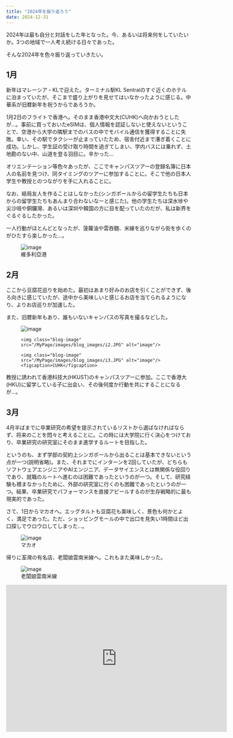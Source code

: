```yaml
---
title: "2024年を振り返ろう"
date: 2024-12-31
---
```

2024年は最も自分と対話をした年となった。今、あるいは将来何をしていたいか。3つの地域で一人考え続ける日々であった。

そんな2024年を色々振り返っていきたい。

## 1月
新年はマレーシア・KLで迎えた。ターミナル駅KL Sentralのすぐ近くのホテルに泊まっていたが、そこまで盛り上がりを見せてはいなかったように感じる。中華系が旧暦新年を祝うからであろうか。

1月2日のフライトで香港へ。そのまま香港中文大(CUHK)へ向かおうとしたが…。事前に買っておいたeSIMは、個人情報を認証しないと使えないということで、空港から大学の隣駅までのバスの中でモバイル通信を獲得することに失敗。幸い、その駅でタクシーが止まっていたため、宿舎付近まで漕ぎ着くことに成功。しかし、学生証の受け取り時間を過ぎてしまい、学内バスには乗れず、土地勘のない中、山道を登る羽目に。辛かった...

オリエンテーション等色々あったが、ここでキャンパスツアーの登録名簿に日本人の名前を見つけ、同タイミングのツアーに参加することに。そこで他の日本人学生や教授とのつながりを手に入れることに。

なお、結局友人を作ることはしなかった(シンガポールからの留学生たちも日本からの留学生たちもあんまり合わないなーと感じた)。他の学生たちは深水埗や尖沙咀や銅鑼灣、あるいは深圳や韓国の方に目を配っていたのだが、私は新界をぐるぐるしたかった。

一人行動がほとんどとなったが、菠蘿油や雲吞麵、米線を巡りながら街を歩くのがひたすら楽しかった…。

<figure class="blog-fig">
    <img class="blog-image" src="/MyPage/images/blog_images/vh.JPG" alt="image"/>
    <figcaption>維多利亞港</figcaption> 
</figure>

## 2月
ここから豆腐花巡りを始めた。最初はあまり好みのお店を引くことができず、後ろ向きに感じていたが、途中から美味しいと感じるお店を当てられるようになり、よりお店巡りが加速した。

また、旧暦新年もあり、誰もいないキャンパスの写真を撮るなどした。

<figure class="blog-fig">
    <img class="blog-image" src="/MyPage/images/blog_images/i1.JPG" alt="image"/>

    <img class="blog-image" src="/MyPage/images/blog_images/i2.JPG" alt="image"/>

    <img class="blog-image" src="/MyPage/images/blog_images/i3.JPG" alt="image"/>
    <figcaption>CUHK</figcaption> 
</figure>

教授に誘われて香港科技大(HKUST)のキャンパスツアーに参加。ここで香港大(HKU)に留学している子に出会い、その後何度か行動を共にすることになるが…。

## 3月

4月半ばまでに卒業研究の希望を提示されているリストから選ばなければならず、将来のことを悶々と考えることに。この時には大学院に行く決心をつけており、卒業研究の研究室にそのまま進学するルートを目指した。

というのも、まず学部の契約上シンガポールから出ることは基本できないという点が一つ(説明省略)。また、それまでにインターンを2回していたが、どちらもソフトウェアエンジニアやAIエンジニア、データサイエンスとは無関係な役回りであり、就職のルートへ進むのは困難であったというのが一つ。そして、研究経験も積まなかったために、外部の研究室に行くのも困難であったというのが一つ。結果、卒業研究でパフォーマンスを直接アピールするのが生存戦略的に最も現実的であった。

さて、1日からマカオへ。エッグタルトも豆腐花も美味しく、景色も何かとよく、満足であった。ただ、ショッピングモールの中で出口を見失い1時間ほど出口探しでウロウロしてしまった…。

<figure class="blog-fig">
    <img class="blog-image" src="/MyPage/images/blog_images/i4.JPG" alt="image"/>
    <figcaption>マカオ</figcaption> 
</figure>

帰りに荃灣の有名店、老闆娘雲南米線へ。これもまた美味しかった。

<figure class="blog-fig">
    <img class="blog-image" src="/MyPage/images/food_images/f21.jpg" alt="image"/>
    <figcaption>老闆娘雲南米線</figcaption> 
</figure>

<iframe
    width="600"
    height="400"
    id="frame"
    src="https://www.google.com/maps/embed?pb=!1m18!1m12!1m3!1d3689.479383791848!2d114.11162139999999!3d22.3732785!2m3!1f0!2f0!3f0!3m2!1i1024!2i768!4f13.1!3m3!1m2!1s0x3403f8ee2bcec673%3A0xdd1ace09a98b7163!2z6ICB5p2_5aiY6Zuy5Y2X57Gz57ea!5e0!3m2!1sja!2ssg!4v1735547828762!5m2!1sja!2ssg"
    frameborder="0"
    allowfullscreen
    loading="lazy"
    referrerpolicy="no-referrer-when-downgrade"
    aria-label="Map of 老闆娘雲南米線"
    style={{ marginBottom: '4rem' }} 
/>

なお、なぜか前述の子も同じタイミングでマカオへ行っていた。しかし、終始遭遇することはなかった。

それからは一人で夜景を見に行ったり、次香港を訪れる際には開発されてなくなってしまうかもしれない茶果嶺を訪れ(ると同時に[Lingmukさん](https://www.instagram.com/lingmuk.hk/)にお会いし)たり、大学の日本文化祭に顔を出したり、離島である南丫島を訪れたり、コメダでマグカップを買ったり、香港大を訪れたり…。

<figure class="blog-fig">
    <img class="blog-image" src="/MyPage/images/blog_images/i5.JPG" alt="image"/>
    <figcaption>夜景</figcaption> 
</figure>

ここまでは満たされた生活であった。ここから先は……

## 4月
4月の頭には、禁區となっており訪れるのに許可証がいる沙頭角という地域を訪れた。その流れで上水->元朗->銅鑼灣(中央圖書館)とバスで香港内をぐるりと巡った。

<figure class="blog-fig">
    <img class="blog-image" src="/MyPage/images/blog_images/i6.JPG" alt="image"/>
    <figcaption>元朗</figcaption> 
</figure>

卒業研究に関して、一貫してデータサイエンスか神経科学工学系で迷い続けた。しかし、一度はデータサイエンス系統で提出したものの、過去の提出を見ると使い回しのトピックであることが判明。嫌気が刺してしまい、再度新しいトピックを探してみることに。結果見つけたトピックと教授に全てをベットすることに。この行動は正解であったと言いたい。

しかし、今後の最大７年間を決めてしまいかねない選択であったため、かなりストレスがかかってしまった。そして、香港大の子の地雷を踏み抜いてしまい絶交させられたり、逆に自分が旧来の仲を断絶するきっかけを作ってしまったり…。ここで定期的に連絡をし合える仲はほとんどなくなってしまった。

あとはひたすら試験勉強であった。単調な生活であったが、毎朝の学食(CC Canの焼売や沙嗲牛肉麵)が英気を満たしてくれた。

## 5月
試験終わりにバスで空港へ。この際、スーツケースを置くスペースが見当たらず困っていたところを助けてくれた阿姨のことを忘れることは未来永劫できないであろう。そして、羽田空港からの帰路で卒業研究の割り当てが無事に希望通りに行ったことを知り、歓喜。

次に日本に帰る動機を完全に失うことを目標に、日本語で読むべきだと思った本は全て買い、メジャーな都市を訪れることにした。なお、買った本の大半はビジネス・金融・コンサルの本である。就職して社会に出る日本人との会話においての最低限の素養や直感を身につけることを目的とした。

まず訪れたのは神戸->大阪->京都->名古屋。阪神は粗方回ったことがあったので、担々麺を食べたりうめきたエリアをさっくり回ったりして京都へ移動。京都市内は観光客も多く少しうんざりしてしまったが、宇治は比較的落ち着いていてリラックスできた。

名古屋で友人と遊んだが、夜飲み過ぎてしまった気もする(焼酎ロックはいらなかった、絶対)。酔うと攻撃的になるのほんとやめたい。

<figure class="blog-fig">
    <img class="blog-image" src="/MyPage/images/blog_images/uj.JPG" alt="image"/>
    <figcaption>宇治川</figcaption> 
</figure>

## 6月
引き続き読書をしながら、下旬に札幌へ。旧友や後輩と会い、小樽の風情も楽しみ、満足のいくものとなった…が、肌寒かったからか、疲労が途中途中で溜まってしまい、快活やカフェで休むことが多くなってしまった。(あと北大でカラスに頭触られた、なんやねん)

<figure class="blog-fig">
    <img class="blog-image" src="/MyPage/images/blog_images/otr.JPG" alt="image"/>
    <figcaption>小樽運河</figcaption> 
</figure>

## 7月
作業月。実家の本を自炊し、個人サイトを構成し、卒業研究の教授の論文を読み漁った。この時の頑張りは後々非常に生かされている。

## 8月
シンガポール帰還。体調を崩しながら、コアなファンを獲得しているBatu Pahatへ。一人だとどうしてもゆっくりとはできない性ゆえ、誰かと一緒に雰囲気を感じながらゆっくり過ごせたらなあと感じる。

あとは友人たちとコーヒー飲んだり担々麺食べたり。しかしどうも燃え尽きてしまっていて、卒業研究が始まったとはいえ研究に進捗はあまりなし。

<figure class="blog-fig">
    <img class="blog-image" src="/MyPage/images/blog_images/bp.JPG" alt="image"/>
    <figcaption>Batu Pahat</figcaption> 
</figure>

## 9月
卒業研究大進捗月間。大体の構成をここで実装した。が、あんまりにも根詰めてしまい、インプットも不足してしまったので、再び燃え尽きへ。やる気も起きないわ友人とも会わないわで暇な時間をただ過ごし、無気力感から希死念慮を覚えるほどに。なお暇は続かず…

あまりにも鬱発言しかできないのでXの投稿を封印した。

## 10月
MDPというロボットカーの授業のグループワーク月間。リセスウィークに一人の部屋に缶詰したり、テスト前日には夜3時まで作業したり。二度とやりたくないです。余裕がなくて神経がすり減ってしまい、テスト当日は寝不足も相まって情緒不安定であった。

(あとベッドにうつ伏せになってたペアの子の太腿にとても魅力を感じた)

<figure class="blog-fig">
    <img class="blog-image" src="/MyPage/images/blog_images/md.JPG" alt="image"/>
    <figcaption>MDPの車</figcaption> 
</figure>

MDP終了後はマレーシアのKluangに鉄道で日帰り旅行した…のだが、ここは非常に気に入った。歩道も綺麗で観光客もほとんどおらず、ここでは珍しくゆったりすることができた。

<figure class="blog-fig">
    <img class="blog-image" src="/MyPage/images/blog_images/kl.JPG" alt="image"/>
    <figcaption>Kluang</figcaption> 
</figure>

<iframe
    width="600"
    height="400"
    id="frame"
    src="https://www.google.com/maps/embed?pb=!1m18!1m12!1m3!1d1853.7129345417698!2d103.37120002703739!3d2.0293985539723227!2m3!1f0!2f0!3f0!3m2!1i1024!2i768!4f13.1!3m3!1m2!1s0x31d07379ce980d1d%3A0x461dd20162ad5d45!2sKefi%20Farm%20Cafe!5e0!3m2!1sja!2ssg!4v1735565753838!5m2!1sja!2ssg"
    frameborder="0"
    allowfullscreen
    loading="lazy"
    referrerpolicy="no-referrer-when-downgrade"
    aria-label="Map of 老闆娘雲南米線"
    style={{ marginBottom: '4rem' }} 
/>

Agodaのオープンハウスにも行ったが、雰囲気やビジョンがどうも合わないなと感じてしまったため、インターンやフルタイムの応募はせず。

## 11月
NLPの授業のプロジェクト。制約が多いせいでなかなか思うような性能を出せず、時間も奪われることも相まって辛かった。

この時から卒業研究の方向がずれ始めた(というかあんまり時間割けなかった)。その一方で、研究室が新設された上に教授から院進を提言されるようなこともあり、悪い気はしていなかった。

この時期からだろうか、LGBTQのコンテンツに嫌気を感じなくなって積極的に見られるようになったのは。それまでの自分の状況はinternalised homophobiaと概念化されているようだ。

## 12月
卒業研究は続くよどこまでも。しかし別のインプットに勤しんでいたせいであまり研究に時間を割かず、さらに方向がブレブレだったので、MTGでResearch Fellowに釘をたくさん挿されてしまった。

途中進路を再び考え直そうとして銀行系企業の新卒プログラムを眺めていたが、研究をpivotして2週間で成果を出すことができ、教授もご満悦だったので、客観評価・自己評価ともにD進する技量への疑問視はないだろう。

冬休みということもあり、ローカルフードを巡ったり、シンガポール映画を見漁ったり、友人や後輩と有意義な時間を過ごしたりできて満足だ。自分の味覚が変化してラーメンを美味しく感じることが減ってしまったのは残念だが、譚仔三哥の米線は美味しく食べることができているので問題はない。

## 諸々
私が根源的に欲しているものは「他者からの(独占的な)認証・承認」であると自覚してしまった。これはあまりにもtoxicであるが、自己を成した環境と自分自身の成れの果て、結果である。

一人で過ごす時間が多く、友人も少ないので、他人と過ごす時はその人に執着してしまうきらいがある。彼の目線を釘付けにして自分こそが一番だと思われたいという欲が底にある。

しかしそういった他人には彼らの生活圏があり、交友関係がある。彼らは私のいないところで生活をし何かを感じ成長し変化をし続けるわけだ。SNSというものはそれを私に突きつけてくるが、自己の生活圏で神経の滅入った自分は彼らに妬みのようなものを感じてしまう。時に、友好関係を断ち切ろうとすら思ってしまうのだ。結局、Xを放置することにした。

他の点でもこの特性は顕著だ。事実、私の研究興味対象は極めて指導教授のそれに近い、というかほぼ同じということになっている。結局のところ、私が何かを学ぶのは、誰かからの承認が最大の動機であるとしか言えない…。

さて、健全に私の欲求を満たすためには、現在時間で相対している相手がその瞬間だけ自分に釘付けならそれでいいと思うことだと考えている。これは他者に大きく踏み入ることもないのでちょうどよい関係を保つことに役立ちそうだ。

あるいは、甘えることを許してくれるような、お互いにとっての一番である恋人を作ることだろうか。正直、この一年は「やることをやらないと生存が担保されない」というスタンスでやってきてしまい気が滅入ってしまった。円安・進路不定の中一人で黙々と耐えるしかなかった…。

## 来年は
まずは卒業研究を仕上げることだ。実験を終え、大学への提出用の論文を書くのと同時にpublish用のものも仕上げることになるだろう。授業を一つも取らない予定なので十分達成できると思う。

そしてインプットをしっかり行って研究生活に備えるようにしたい。できれば中国語力をもっとつけてラボメンや外部研究者との距離を詰めたい。

あとは後輩付き合いをより大切に。NTUおよびシンガポール5年目になり、種々の知見を経験的に会得していることは間違いない。彼らに承認されることがなくても、色々な面からサポートしていけたらと思っている。

お酒は積極的に飲まなくてもいいかな。酒好きなのにお酒が飲めないふりをする人がなぜそうするのか、その一端を掴んだ気がする。

多分今年はストイック過ぎた。来年はもっと老荘的に過ごそうかね。

<iframe style="border-radius:12px" src="https://open.spotify.com/embed/track/1K6M7gJDYzOW2jfpBgB37Y?utm_source=generator" width="100%" height="352" frameBorder="0" allowfullscreen="" allow="autoplay; clipboard-write; encrypted-media; fullscreen; picture-in-picture" loading="lazy"></iframe>